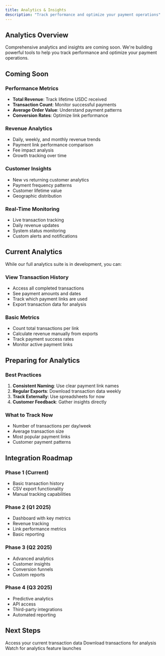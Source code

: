```yaml
---
title: Analytics & Insights
description: "Track performance and optimize your payment operations"
---
```


## Analytics Overview

<Note>
Comprehensive analytics and insights are coming soon. We're building powerful tools to help you track performance and optimize your payment operations.
</Note>

## Coming Soon

### Performance Metrics
- **Total Revenue**: Track lifetime USDC received
- **Transaction Count**: Monitor successful payments
- **Average Order Value**: Understand payment patterns
- **Conversion Rates**: Optimize link performance

### Revenue Analytics
- Daily, weekly, and monthly revenue trends
- Payment link performance comparison
- Fee impact analysis
- Growth tracking over time

### Customer Insights
- New vs returning customer analytics
- Payment frequency patterns
- Customer lifetime value
- Geographic distribution

### Real-Time Monitoring
- Live transaction tracking
- Daily revenue updates
- System status monitoring
- Custom alerts and notifications

## Current Analytics

While our full analytics suite is in development, you can:

### View Transaction History
- Access all completed transactions
- See payment amounts and dates
- Track which payment links are used
- Export transaction data for analysis

### Basic Metrics
- Count total transactions per link
- Calculate revenue manually from exports
- Track payment success rates
- Monitor active payment links

## Preparing for Analytics

### Best Practices
1. **Consistent Naming**: Use clear payment link names
2. **Regular Exports**: Download transaction data weekly
3. **Track Externally**: Use spreadsheets for now
4. **Customer Feedback**: Gather insights directly

### What to Track Now
- Number of transactions per day/week
- Average transaction size
- Most popular payment links
- Customer payment patterns

## Integration Roadmap

### Phase 1 (Current)
- Basic transaction history
- CSV export functionality
- Manual tracking capabilities

### Phase 2 (Q1 2025)
- Dashboard with key metrics
- Revenue tracking
- Link performance metrics
- Basic reporting

### Phase 3 (Q2 2025)
- Advanced analytics
- Customer insights
- Conversion funnels
- Custom reports

### Phase 4 (Q3 2025)
- Predictive analytics
- API access
- Third-party integrations
- Automated reporting

## Next Steps

<CardGroup cols={3}>
  <Card
    title="View Transactions"
    icon="receipt"
    href="/merchant/viewing-transactions"
  >
    Access your current transaction data
  </Card>
  <Card
    title="Export Data"
    icon="download"
    href="/merchant/viewing-transactions"
  >
    Download transactions for analysis
  </Card>
  <Card
    title="Stay Updated"
    icon="bell"
    href="/merchant/overview"
  >
    Watch for analytics feature launches
  </Card>
</CardGroup>